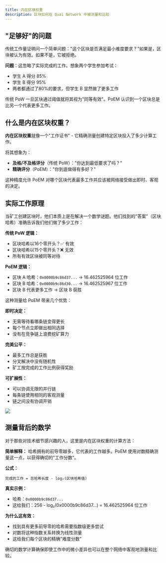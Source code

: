 ```yaml
---
title: 内在区块权重
description: 区块如何在 Quai Network 中被测量和比较
---
```


## "足够好"的问题

传统工作量证明问一个简单问题："这个区块是否满足最小难度要求？"如果是，区块被认为有效。如果不是，它被拒绝。

**问题**：这忽略了实际完成的工作。想象两个学生参加考试：
- 学生 A 得分 85%
- 学生 B 得分 95%
- 两者都通过了80%的要求，但学生 B 显然做了更多工作

传统 PoW 一旦区块通过阈值就将其视为"同等有效"。PoEM 认识到一个区块总是比另一个代表更多工作。

## 什么是内在区块权重？

**内在区块权重**就像一个"工作证书" - 它精确测量创建特定区块投入了多少计算工作。

将其想象为：
- **及格/不及格评分**（传统 PoW）："你达到最低要求了吗？"
- **精确评分**（PoEM）："你到底做得有多好？"

这种精度允许 PoEM 对哪个区块代表最多工作并应该被网络接受做出即时、客观的决定。

## 实际工作原理

当矿工创建区块时，他们本质上是在解决一个数学谜题。他们找到的"答案"（区块哈希）准确告诉我们他们做了多少工作：

**传统 PoW 逻辑：**
- 区块哈希以16个零开头？✅ 有效
- 区块哈希以15个零开头？❌ 无效
- 所有有效区块被同等对待

**PoEM 逻辑：**
- 区块 A 哈希：`0x0000b9c86d37...` → 16.462525964 位工作
- 区块 B 哈希：`0x0000b9c86d30...` → 16.462525967 位工作
- 区块 B 代表更多工作 → 区块 B 获胜

这种测量给 PoEM 带来几个优势：

**即时决定：**
- 无需等待看哪条链变得更长
- 每个节点立即做出相同选择
- 没有在竞争链上浪费挖矿算力

**完美公平：**
- 最多工作总是获胜
- 分叉解决中没有随机性
- 矿工按完成的工作比例获得奖励

**可扩展性：**
- 可以协调无限的并行链
- 每条链使用相同的客观测量
- 链之间没有协调开销

<Frame>
	<img src='/images/PoEMHashOverview.jpg' />
</Frame>

## 测量背后的数学

对于那些对技术细节感兴趣的人，这里是内在区块权重的计算方法：

**简单解释：**
哈希拥有的前导零越多，它代表的工作越多。PoEM 使用对数精确测量这一点，以获得确切的"工作分数"。

**公式：**
```
完成的工作 = 总哈希长度 - log₂(区块哈希值)
```

**真实示例：**
- 哈希：`0x0000b9c86d37...`
- 这给我们：256 - log₂(0x0000b9c86d37...) = 16.462525964 位工作

**为什么这有效：**
- 找到具有更多前导零的哈希需要指数级更多尝试
- 对数将这种指数关系转换为线性测量
- 这给我们每个区块的精确"难度分数"

<Note>
确切的数学计算确保即使工作中的微小差异也可以在整个网络中客观地测量和比较。
</Note>